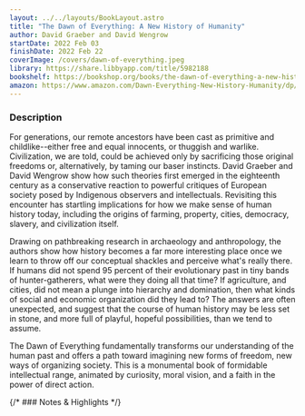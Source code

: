 ```yaml
---
layout: ../../layouts/BookLayout.astro
title: "The Dawn of Everything: A New History of Humanity"
author: David Graeber and David Wengrow
startDate: 2022 Feb 03
finishDate: 2022 Feb 22
coverImage: /covers/dawn-of-everything.jpeg
library: https://share.libbyapp.com/title/5982188
bookshelf: https://bookshop.org/books/the-dawn-of-everything-a-new-history-of-humanity/9780374157357
amazon: https://www.amazon.com/Dawn-Everything-New-History-Humanity/dp/0374157359
---
```


<ReadingTime
startDate  = {frontmatter.startDate}
finishDate = {frontmatter.finishDate}
/>

### Description
For generations, our remote ancestors have been cast as primitive and childlike--either free and equal innocents, or thuggish and warlike. Civilization, we are told, could be achieved only by sacrificing those original freedoms or, alternatively, by taming our baser instincts. David Graeber and David Wengrow show how such theories first emerged in the eighteenth century as a conservative reaction to powerful critiques of European society posed by Indigenous observers and intellectuals. Revisiting this encounter has startling implications for how we make sense of human history today, including the origins of farming, property, cities, democracy, slavery, and civilization itself.

Drawing on pathbreaking research in archaeology and anthropology, the authors show how history becomes a far more interesting place once we learn to throw off our conceptual shackles and perceive what's really there. If humans did not spend 95 percent of their evolutionary past in tiny bands of hunter-gatherers, what were they doing all that time? If agriculture, and cities, did not mean a plunge into hierarchy and domination, then what kinds of social and economic organization did they lead to? The answers are often unexpected, and suggest that the course of human history may be less set in stone, and more full of playful, hopeful possibilities, than we tend to assume.

The Dawn of Everything fundamentally transforms our understanding of the human past and offers a path toward imagining new forms of freedom, new ways of organizing society. This is a monumental book of formidable intellectual range, animated by curiosity, moral vision, and a faith in the power of direct action.

{/* ### Notes & Highlights */}

<BuyBook
  library   = {frontmatter.library}
  bookshelf = {frontmatter.bookshelf}
  amazon    = {frontmatter.amazon}
/>
